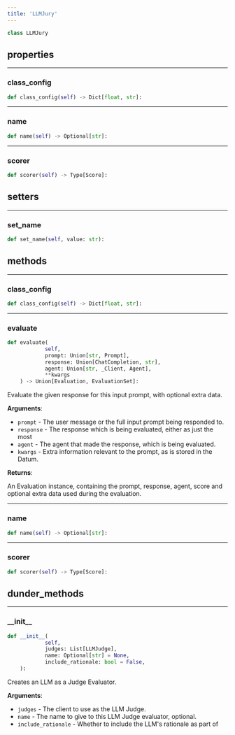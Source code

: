 ```yaml
---
title: 'LLMJury'
---
```


```python
class LLMJury
```



## properties

---

### class\_config

```python
def class_config(self) -> Dict[float, str]:
```



---

### name

```python
def name(self) -> Optional[str]:
```



---

### scorer

```python
def scorer(self) -> Type[Score]:
```



## setters

---

### set\_name

```python
def set_name(self, value: str):
```



## methods

---

### class\_config

```python
def class_config(self) -> Dict[float, str]:
```



---

### evaluate

```python
def evaluate(
            self,
            prompt: Union[str, Prompt],
            response: Union[ChatCompletion, str],
            agent: Union[str, _Client, Agent],
            **kwargs
    ) -> Union[Evaluation, EvaluationSet]:
```

Evaluate the given response for this input prompt, with optional extra data.

**Arguments**:

- `prompt` - The user message or the full input prompt being responded to.
- `response` - The response which is being evaluated, either as just the most
- `agent` - The agent that made the response, which is being evaluated.
- `kwargs` - Extra information relevant to the prompt, as is stored in the Datum.



**Returns**:

An Evaluation instance, containing the prompt, response, agent, score and
optional extra data used during the evaluation.

---

### name

```python
def name(self) -> Optional[str]:
```



---

### scorer

```python
def scorer(self) -> Type[Score]:
```



## dunder_methods

---

### \_\_init\_\_

```python
def __init__(
            self,
            judges: List[LLMJudge],
            name: Optional[str] = None,
            include_rationale: bool = False,
    ):
```

Creates an LLM as a Judge Evaluator.

**Arguments**:

- `judges` - The client to use as the LLM Judge.
- `name` - The name to give to this LLM Judge evaluator, optional.
- `include_rationale` - Whether to include the LLM's rationale as part of